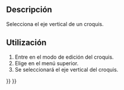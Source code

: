 <languages/>

<div class="mw-translate-fuzzy">
{{Docnav/es
|[[Sketcher_SelectOrigin/es|Seleccionar origen]]
|[[Sketcher_SelectHorizontalAxis/es|Seleccionar Eje Horizontal]]
|[[Sketcher_Workbench/es|Croqizador]]
|IconL=Sketcher_SelectOrigin.svg‎
|IconR=Sketcher_SelectHorizontalAxis.svg
|IconC=Workbench_Sketcher.svg
}}
</div>

<div class="mw-translate-fuzzy">
{{GuiCommand/es
|Name=Sketcher SelectVerticalAxis
|Name/es=Croquizador SeleccionarEjeVertical
|Workbenches=[[Sketcher Workbench/es|Croquizador]]
|MenuLocation=Corquis → Corquizador Herramientas → Seleccionar Eje Vertical
|Shortcut={{KEY|Shift}}+{{KEY|Ctrl}}+{{KEY|V}}
|Version=0.15
}}
</div>

<span id="Description"></span>
==Descripción==

<div class="mw-translate-fuzzy">
Selecciona el eje vertical de un croquis.
</div>

<span id="Usage"></span>
==Utilización==

<div class="mw-translate-fuzzy">
#Entre en el modo de edición del croquis.
#Elige {{MenuCommand|Croquis → Croquizador Herramientas → [[File:Sketcher_SelectVerticalAxis.png|16px]] Seleccione Eje Vertical}} en el menú superior.
#Se seleccionará el eje vertical del croquis.
</div>


<div class="mw-translate-fuzzy">
{{Docnav/es
|[[Sketcher_SelectOrigin/es|Seleccionar origen]]
|[[Sketcher_SelectHorizontalAxis/es|Seleccionar Eje Horizontal]]
|[[Sketcher_Workbench/es|Croqizador]]
|IconL=Sketcher_SelectOrigin.svg‎
|IconR=Sketcher_SelectHorizontalAxis.svg
|IconC=Workbench_Sketcher.svg
}}
</div>

{{Sketcher_Tools_navi{{#translation:}}}}
{{Userdocnavi{{#translation:}}}}